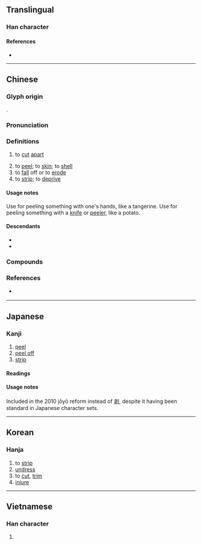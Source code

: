 {{also|剥}}
{{character info/new}}
==Translingual==

===Han character===
{{Han char|rn=18|rad=刀|as=08|sn=10|four=22100|canj=VELN|ids=⿰彔刂}}

====References====
* {{Han ref|kx=0141.210|dkj=02049|dj=0321.040|hdz=10346.040|uh=525D|ud=21085|bh=ADE9|bd=44521}}

----

==Chinese==
{{zh-forms|s=剥|t2=剥|alt=𠚩}}

===Glyph origin===
{{Han etym}}
{{Han compound|彔|刀|c1=p|c2=s|ls=psc}}.

===Pronunciation===
{{zh-pron
|m=bāo,bō,1nb=standard in Mainland,1nc=variant in Taiwan,2nb=standard in Mainland and Taiwan
|m_note=bō - limited to compounds or idiomatic phrases in Mainland
|c=mok1
|h=pfs=pok
|mn=pak/pok
|mn_note=pak - vernacular; pok - literary
|mn-t=bag4
|mc=y
|oc=y
|cat=v,n
}}

===Definitions===
{{zh-hanzi}}

# {{lb|zh|Classical}} to [[cut]] [[apart]]
# to [[peel]]; to [[skin]]; to [[shell]]
# to [[fall]] off or to [[erode]]
# to [[strip]]; to [[deprive]]

====Usage notes====
Use {{zh-m|剝}} for peeling something with one's hands, like a tangerine. Use {{zh-m|削}} for peeling something with a [[knife]] or [[peeler]], like a potato.

====Descendants====
* {{desc|lo|ປອກ||peel|bor=1}}
* {{desc|th|ปอก||peel|bor=1}}

===Compounds===
{{zh-der|剝離作用|剝膚錐髓|剽剝|必必剝剝|侵剝百端|刻剝|剝皮剔骨|必剝|剝啄|剝剝啄啄|剝極必復|剋剝|剝削者|吞剝|剝皮|剝盡|剝挽|剝奪|彈剝|剝船|乾剝剝|剝蝕|凍剝剝|剝落|圮剝|屯剝|團剝|剝離|剝削|剝痛瘡|嗶嗶剝剝|刳剝|剝削小民|剝皮剉骨|剝面皮|剝脫|剝一層皮|剝皮抽筋|嗶剝|否剝|剝剝|剝膚|割剝|剝蝕作用|剝落斑殘|剝膚椎髓|環狀剝皮|沒彈剝|抽剝|抽筋剝皮|斑剝|畢畢剝剝|抽絲剝繭|洗剝|盤剝|生吞活剝|摧剝|活剝生吞|老剝皮|網膜剝離|蹇剝|脫剝|重利盤剝|蝕剝}}

===References===
* {{q|Min Nan}} {{thcwd|5741}}

{{zh-cat|Intermediate}}

----

==Japanese==

===Kanji===
{{ja-kanji|grade=7|rs=刀08|shin=剥}}

# [[peel]]
# [[peel off]]
# [[strip]]

====Readings====
{{ja-readings
|goon=ほく
|kanon=はく
|kun=は-がす, は-がれる, は-げる, は-ぐ, む-く
}}

====Usage notes====
Included in the 2010 jōyō reform instead of [[剥]], despite it having been standard in Japanese character sets.
----

==Korean==

===Hanja===
{{ko-hanja|hangeul=박|rv=bak|mr=pak|y=pak}}

# to [[strip]]
# [[undress]]
# to [[cut]], [[trim]]
# [[injure]]

----

==Vietnamese==

===Han character===
{{vi-hantu|[[bác]], [[bóc]]|rs=刀08}}

# {{rfdef|vi|sort=刀08}}